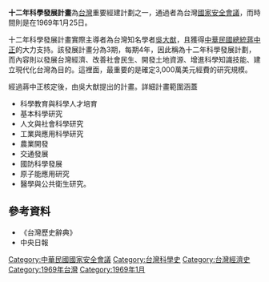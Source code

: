 '''十二年科學發展計畫'''為[[台灣|台灣]]重要經建計劃之一，通過者為台灣[[國家安全會議|國家安全會議]]，而時間則是在1969年1月25日。

十二年科學發展計畫實際主導者為台灣知名學者[[吳大猷|吳大猷]]，且獲得[[中華民國總統|中華民國總統]][[蔣中正|蔣中正]]的大力支持。該發展計畫分為3期，每期4年，因此稱為十二年科學發展計劃，而內容則以發展台灣經濟、改善社會民生、開發土地資源、增進科學知識技能、建立現代化台灣為目的。這裡面，最重要的是確定3,000萬美元經費的研究規模。

經過蔣中正核定後，由吳大猷提出的計畫。詳細計畫範圍涵蓋
*科學教育與科學人才培育
*基本科學研究
*人文與社會科學研究
*工業與應用科學研究
*農業開發
*交通發展
*國防科學發展
*原子能應用研究
*醫學與公共衛生研究。

==參考資料==
*《台灣歷史辭典》
*中央日報

[[Category:中華民國國家安全會議|Category:中華民國國家安全會議]]
[[Category:台灣科學史|Category:台灣科學史]]
[[Category:台灣經濟史|Category:台灣經濟史]]
[[Category:1969年台灣|Category:1969年台灣]]
[[Category:1969年1月|Category:1969年1月]]